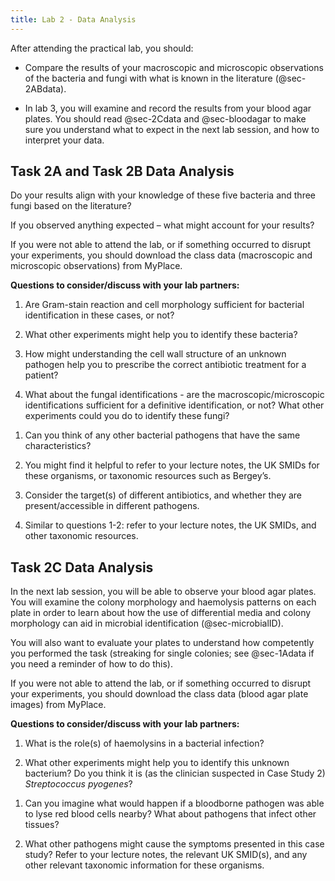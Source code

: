 ```yaml
---
title: Lab 2 - Data Analysis
---
```


::: {.todo title="Lab 2 - Data Analysis Tasks"}

After attending the practical lab, you should:

* Compare the results of your macroscopic and microscopic observations of the bacteria and fungi with what is known in the literature (@sec-2ABdata).

* In lab 3, you will examine and record the results from your blood agar plates. You should read @sec-2Cdata and @sec-bloodagar to make sure you understand what to expect in the next lab session, and how to interpret your data.

:::

## Task 2A and Task 2B Data Analysis {#sec-2ABdata}

Do your results align with your knowledge of these five bacteria and three fungi based on the literature? 

If you observed anything expected – what might account for your results?

If you were not able to attend the lab, or if something occurred to disrupt your experiments, you should download the class data (macroscopic and microscopic observations) from MyPlace. 

::: {#discussion-streak .discussion title="Interpreting the results from your macroscopic and microscopic observations"}

**Questions to consider/discuss with your lab partners:**

1. Are Gram-stain reaction and cell morphology sufficient for bacterial identification in these cases, or not? 

2. What other experiments might help you to identify these bacteria?

3. How might understanding the cell wall structure of an unknown pathogen help you to prescribe the correct antibiotic treatment for a patient?

4. What about the fungal identifications - are the macroscopic/microscopic identifications sufficient for a definitive identification, or not? What other experiments could you do to identify these fungi?

:::

::: {.discussion-hints title="Hints - interpreting the macroscopic/microscopic observation results" collapse="true"}

1. Can you think of any other bacterial pathogens that have the same characteristics?

2. You might find it helpful to refer to your lecture notes, the UK SMIDs for these organisms, or taxonomic resources such as Bergey's.

3. Consider the target(s) of different antibiotics, and whether they are present/accessible in different pathogens.

4. Similar to questions 1-2: refer to your lecture notes, the UK SMIDs, and other taxonomic resources. 

:::


## Task 2C Data Analysis {#sec-2Cdata}

In the next lab session, you will be able to observe your blood agar plates. You will examine the colony morphology and haemolysis patterns on each plate in order to learn about how the use of differential media and colony morphology can aid in microbial identification (@sec-microbialID). 

You will also want to evaluate your plates to understand how competently you performed the task (streaking for single colonies; see @sec-1Adata if you need a reminder of how to do this).

If you were not able to attend the lab, or if something occurred to disrupt your experiments, you should download the class data (blood agar plate images) from MyPlace. 

::: {#discussion-streak .discussion title="Interpreting the results from your blood agar plates"}

**Questions to consider/discuss with your lab partners:**

1. What is the role(s) of haemolysins in a bacterial infection?

2. What other experiments might help you to identify this unknown bacterium? Do you think it is (as the clinician suspected in Case Study 2) <i>Streptococcus pyogenes</i>?

:::

::: {.discussion-hints title="Hints - interpreting the results from your blood agar plates" collapse="true"}

1. Can you imagine what would happen if a bloodborne pathogen was able to lyse red blood cells nearby? What about pathogens that infect other tissues?

2. What other pathogens might cause the symptoms presented in this case study? Refer to your lecture notes, the relevant UK SMID(s), and any other relevant taxonomic information for these organisms.

:::

